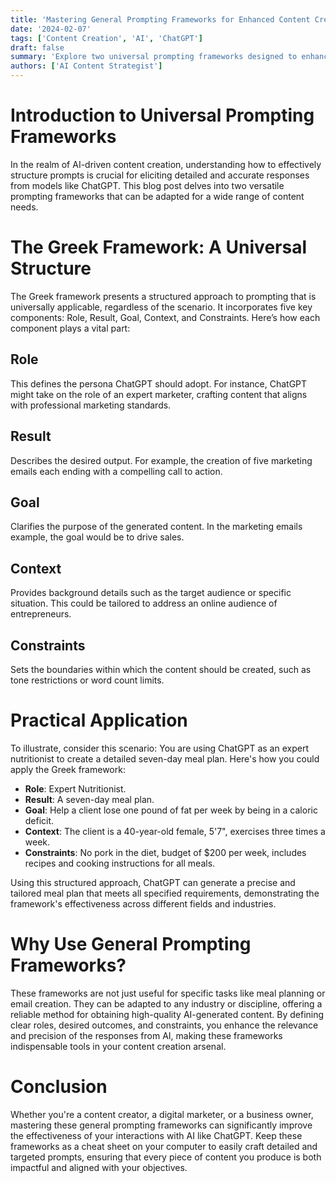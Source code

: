 ```yaml
---
title: 'Mastering General Prompting Frameworks for Enhanced Content Creation'
date: '2024-02-07'
tags: ['Content Creation', 'AI', 'ChatGPT']
draft: false
summary: 'Explore two universal prompting frameworks designed to enhance the accuracy and detail of ChatGPT outputs across various scenarios.'
authors: ['AI Content Strategist']
---
```


# Introduction to Universal Prompting Frameworks

In the realm of AI-driven content creation, understanding how to effectively structure prompts is crucial for eliciting detailed and accurate responses from models like ChatGPT. This blog post delves into two versatile prompting frameworks that can be adapted for a wide range of content needs.

# The Greek Framework: A Universal Structure

The Greek framework presents a structured approach to prompting that is universally applicable, regardless of the scenario. It incorporates five key components: Role, Result, Goal, Context, and Constraints. Here’s how each component plays a vital part:

## Role

This defines the persona ChatGPT should adopt. For instance, ChatGPT might take on the role of an expert marketer, crafting content that aligns with professional marketing standards.

## Result

Describes the desired output. For example, the creation of five marketing emails each ending with a compelling call to action.

## Goal

Clarifies the purpose of the generated content. In the marketing emails example, the goal would be to drive sales.

## Context

Provides background details such as the target audience or specific situation. This could be tailored to address an online audience of entrepreneurs.

## Constraints

Sets the boundaries within which the content should be created, such as tone restrictions or word count limits.

# Practical Application

To illustrate, consider this scenario: You are using ChatGPT as an expert nutritionist to create a detailed seven-day meal plan. Here's how you could apply the Greek framework:

- **Role**: Expert Nutritionist.
- **Result**: A seven-day meal plan.
- **Goal**: Help a client lose one pound of fat per week by being in a caloric deficit.
- **Context**: The client is a 40-year-old female, 5'7", exercises three times a week.
- **Constraints**: No pork in the diet, budget of $200 per week, includes recipes and cooking instructions for all meals.

Using this structured approach, ChatGPT can generate a precise and tailored meal plan that meets all specified requirements, demonstrating the framework's effectiveness across different fields and industries.

# Why Use General Prompting Frameworks?

These frameworks are not just useful for specific tasks like meal planning or email creation. They can be adapted to any industry or discipline, offering a reliable method for obtaining high-quality AI-generated content. By defining clear roles, desired outcomes, and constraints, you enhance the relevance and precision of the responses from AI, making these frameworks indispensable tools in your content creation arsenal.

# Conclusion

Whether you're a content creator, a digital marketer, or a business owner, mastering these general prompting frameworks can significantly improve the effectiveness of your interactions with AI like ChatGPT. Keep these frameworks as a cheat sheet on your computer to easily craft detailed and targeted prompts, ensuring that every piece of content you produce is both impactful and aligned with your objectives.
